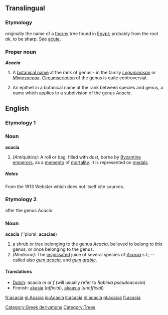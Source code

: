 ==Translingual==
===Etymology===
{{Gr.}} originally the name of a [[thorny]] tree found in [[Egypt]]; probably from the root ''ak'', to be sharp. See [[acute]].

===Proper noun===
'''''Acacia''''' 
#{{botany}} A [[botanical name]] at the rank of genus - in the family ''[[Leguminosae]]'' or ''[[Mimosaceae]]''. [[Circumscription]] of the genus is quite controversial. 
#{{botany}} An epithet in a botanical name at the rank between species and genus, a name which applies to a subdivision of the genus ''Acacia''.

==English==
===Etymology 1===
===Noun===
'''acacia'''
#''(Antiquities):'' A roll or bag, filled with dust, borne by [[Byzantine]] [[emperor]]s, as a [[memento]] of [[mortality]]. It is represented on [[medal]]s.
=====Notes=====
From the 1913 Webster which does not itself cite sources.

===Etymology 2===
after the genus ''Acacia''

===Noun===
'''acacia''' (''plural: '''acacias''')

#a shrub or tree belonging to the genus ''Acacia'', believed to belong to this genus, or once belonging to the genus. 
#''(Medicine):'' The [[inspissated]] juice of several species of ''[[Acacia]]'' s.l.; -- called also ''[[gum acacia]]'', and ''[[gum arabic]]''.

====Translations====
*[[Dutch]]: acacia ''m'' or ''f'' (will usually refer to ''Robinia pseudoacacia'') 
*Finnish: [[akasia]] (''official''), [[akaasia]] (''unofficial'')

[[Category:Greek derivations]]

[[fr:acacia]]
[[gl:Acacia]]
[[io:Acacia]]
[[it:acacia]]
[[nl:acacia]]
[[pl:acacia]]
[[fi:acacia]]

[[Category:Trees]]